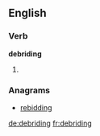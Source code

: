 ==English==

===Verb===
'''debriding'''

# {{present participle of|debride}}

===Anagrams===
* [[rebidding#English|rebidding]]

[[de:debriding]]
[[fr:debriding]]